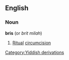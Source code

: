 ==English==
===Noun===
{{wikipedia}}
'''bris''' (or ''brit milah'')
#[[Ritual]] [[circumcision]]
[[Category:Yiddish derivations]]